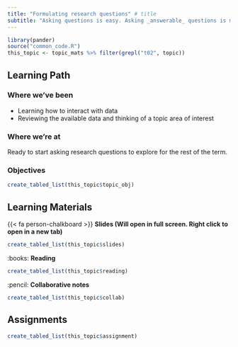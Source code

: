 ```yaml
---
title: "Formulating research questions" # title 
subtitle: "Asking questions is easy. Asking _answerable_ questions is more difficult." # sub title
---
```


```r
library(pander)
source("common_code.R")
this_topic <- topic_mats %>% filter(grepl("t02", topic))
```
## Learning Path

### Where we've been
* Learning how to interact with data
* Reviewing the available data and thinking of a topic area of interest 

### Where we're at
Ready to start asking research questions to explore for the rest of the term. 


### Objectives

```r
create_tabled_list(this_topic$topic_obj)
```


## Learning Materials

{{< fa person-chalkboard >}}  **Slides (Will open in full screen. Right click to open in a new tab)**

```r
create_tabled_list(this_topic$slides)
```

:books:  **Reading** 

```r
create_tabled_list(this_topic$reading)
```


:pencil: **Collaborative notes**

```r
create_tabled_list(this_topic$collab)
```

## Assignments

```r
create_tabled_list(this_topic$assignment)
```


